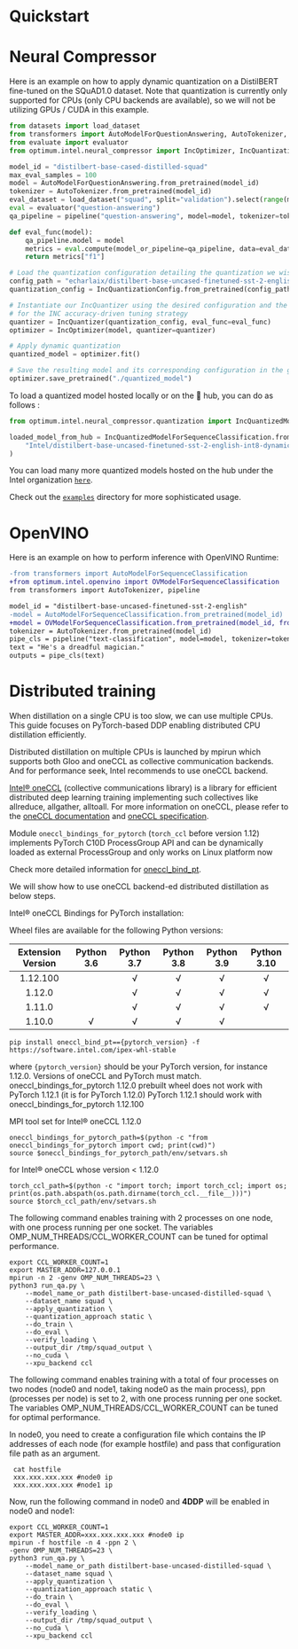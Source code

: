 <!---
Copyright 2022 The HuggingFace Team. All rights reserved.

Licensed under the Apache License, Version 2.0 (the "License");
you may not use this file except in compliance with the License.
You may obtain a copy of the License at

    http://www.apache.org/licenses/LICENSE-2.0

Unless required by applicable law or agreed to in writing, software
distributed under the License is distributed on an "AS IS" BASIS,
WITHOUT WARRANTIES OR CONDITIONS OF ANY KIND, either express or implied.
See the License for the specific language governing permissions and
limitations under the License.
-->

# Quickstart

# Neural Compressor

Here is an example on how to apply dynamic quantization on a DistilBERT fine-tuned on the SQuAD1.0 dataset.
Note that quantization is currently only supported for CPUs (only CPU backends are available), so we will not be utilizing GPUs / CUDA in this example.

```python
from datasets import load_dataset
from transformers import AutoModelForQuestionAnswering, AutoTokenizer, pipeline
from evaluate import evaluator
from optimum.intel.neural_compressor import IncOptimizer, IncQuantizationConfig, IncQuantizer

model_id = "distilbert-base-cased-distilled-squad"
max_eval_samples = 100
model = AutoModelForQuestionAnswering.from_pretrained(model_id)
tokenizer = AutoTokenizer.from_pretrained(model_id)
eval_dataset = load_dataset("squad", split="validation").select(range(max_eval_samples))
eval = evaluator("question-answering")
qa_pipeline = pipeline("question-answering", model=model, tokenizer=tokenizer)

def eval_func(model):
    qa_pipeline.model = model
    metrics = eval.compute(model_or_pipeline=qa_pipeline, data=eval_dataset, metric="squad")
    return metrics["f1"]

# Load the quantization configuration detailing the quantization we wish to apply
config_path = "echarlaix/distilbert-base-uncased-finetuned-sst-2-english-int8-dynamic"
quantization_config = IncQuantizationConfig.from_pretrained(config_path)

# Instantiate our IncQuantizer using the desired configuration and the evaluation function used
# for the INC accuracy-driven tuning strategy
quantizer = IncQuantizer(quantization_config, eval_func=eval_func)
optimizer = IncOptimizer(model, quantizer=quantizer)

# Apply dynamic quantization
quantized_model = optimizer.fit()

# Save the resulting model and its corresponding configuration in the given directory
optimizer.save_pretrained("./quantized_model")
```

To load a quantized model hosted locally or on the 🤗 hub, you can do as follows :
```python
from optimum.intel.neural_compressor.quantization import IncQuantizedModelForSequenceClassification

loaded_model_from_hub = IncQuantizedModelForSequenceClassification.from_pretrained(
    "Intel/distilbert-base-uncased-finetuned-sst-2-english-int8-dynamic"
)
```

You can load many more quantized models hosted on the hub under the Intel organization [`here`](https://huggingface.co/Intel).

Check out the [`examples`](https://github.com/huggingface/optimum-intel/tree/main/examples) directory for more sophisticated usage.

# OpenVINO

Here is an example on how to perform inference with OpenVINO Runtime:

```diff
-from transformers import AutoModelForSequenceClassification
+from optimum.intel.openvino import OVModelForSequenceClassification
from transformers import AutoTokenizer, pipeline

model_id = "distilbert-base-uncased-finetuned-sst-2-english"
-model = AutoModelForSequenceClassification.from_pretrained(model_id)
+model = OVModelForSequenceClassification.from_pretrained(model_id, from_transformers=True)
tokenizer = AutoTokenizer.from_pretrained(model_id)
pipe_cls = pipeline("text-classification", model=model, tokenizer=tokenizer)
text = "He's a dreadful magician."
outputs = pipe_cls(text)
```

# Distributed training

When distillation on a single CPU is too slow, we can use multiple CPUs. This guide focuses on PyTorch-based DDP enabling distributed CPU distillation efficiently.

Distributed distillation on multiple CPUs is launched by mpirun which supports both Gloo and oneCCL as collective communication backends. And for performance seek, Intel recommends to use oneCCL backend.

[Intel® oneCCL](https://github.com/oneapi-src/oneCCL) (collective communications library) is a library for efficient distributed deep learning training implementing such collectives like allreduce, allgather, alltoall. For more information on oneCCL, please refer to the [oneCCL documentation](https://spec.oneapi.com/versions/latest/elements/oneCCL/source/index.html) and [oneCCL specification](https://spec.oneapi.com/versions/latest/elements/oneCCL/source/index.html).

Module `oneccl_bindings_for_pytorch` (`torch_ccl` before version 1.12)  implements PyTorch C10D ProcessGroup API and can be dynamically loaded as external ProcessGroup and only works on Linux platform now

Check more detailed information for [oneccl_bind_pt](https://github.com/intel/torch-ccl).

We will show how to use oneCCL backend-ed distributed distillation as below steps.

Intel® oneCCL Bindings for PyTorch installation:

Wheel files are available for the following Python versions:

| Extension Version | Python 3.6 | Python 3.7 | Python 3.8 | Python 3.9 | Python 3.10 |
| :---------------: | :--------: | :--------: | :--------: | :--------: | :---------: |
| 1.12.100          |            | √          | √          | √          | √           |
| 1.12.0            |            | √          | √          | √          | √           |
| 1.11.0            |            | √          | √          | √          | √           |
| 1.10.0            | √          | √          | √          | √          |             |

```
pip install oneccl_bind_pt=={pytorch_version} -f https://software.intel.com/ipex-whl-stable
```
where `{pytorch_version}` should be your PyTorch version, for instance 1.12.0.
Versions of oneCCL and PyTorch must match.
oneccl_bindings_for_pytorch 1.12.0 prebuilt wheel does not work with PyTorch 1.12.1 (it is for PyTorch 1.12.0)
PyTorch 1.12.1 should work with oneccl_bindings_for_pytorch 1.12.100

<Tip warning={true}>

MPI tool set for Intel® oneCCL 1.12.0
```
oneccl_bindings_for_pytorch_path=$(python -c "from oneccl_bindings_for_pytorch import cwd; print(cwd)")
source $oneccl_bindings_for_pytorch_path/env/setvars.sh
```

for Intel® oneCCL whose version < 1.12.0
```
torch_ccl_path=$(python -c "import torch; import torch_ccl; import os;  print(os.path.abspath(os.path.dirname(torch_ccl.__file__)))")
source $torch_ccl_path/env/setvars.sh
```

The following command enables training with 2 processes on one node, with one process running per one socket. The variables OMP_NUM_THREADS/CCL_WORKER_COUNT can be tuned for optimal performance.
```shell script
export CCL_WORKER_COUNT=1
export MASTER_ADDR=127.0.0.1
mpirun -n 2 -genv OMP_NUM_THREADS=23 \
python3 run_qa.py \
    --model_name_or_path distilbert-base-uncased-distilled-squad \
    --dataset_name squad \
    --apply_quantization \
    --quantization_approach static \
    --do_train \
    --do_eval \
    --verify_loading \
    --output_dir /tmp/squad_output \
    --no_cuda \
    --xpu_backend ccl
```

The following command enables training with a total of four processes on two nodes (node0 and node1, taking node0 as the main process), ppn (processes per node) is set to 2, with one process running per one socket. The variables OMP_NUM_THREADS/CCL_WORKER_COUNT can be tuned for optimal performance.

In node0, you need to create a configuration file which contains the IP addresses of each node (for example hostfile) and pass that configuration file path as an argument.
```shell script
 cat hostfile
 xxx.xxx.xxx.xxx #node0 ip
 xxx.xxx.xxx.xxx #node1 ip
```
Now, run the following command in node0 and **4DDP** will be enabled in node0 and node1:
```shell script
export CCL_WORKER_COUNT=1
export MASTER_ADDR=xxx.xxx.xxx.xxx #node0 ip
mpirun -f hostfile -n 4 -ppn 2 \
-genv OMP_NUM_THREADS=23 \
python3 run_qa.py \
    --model_name_or_path distilbert-base-uncased-distilled-squad \
    --dataset_name squad \
    --apply_quantization \
    --quantization_approach static \
    --do_train \
    --do_eval \
    --verify_loading \
    --output_dir /tmp/squad_output \
    --no_cuda \
    --xpu_backend ccl
```
